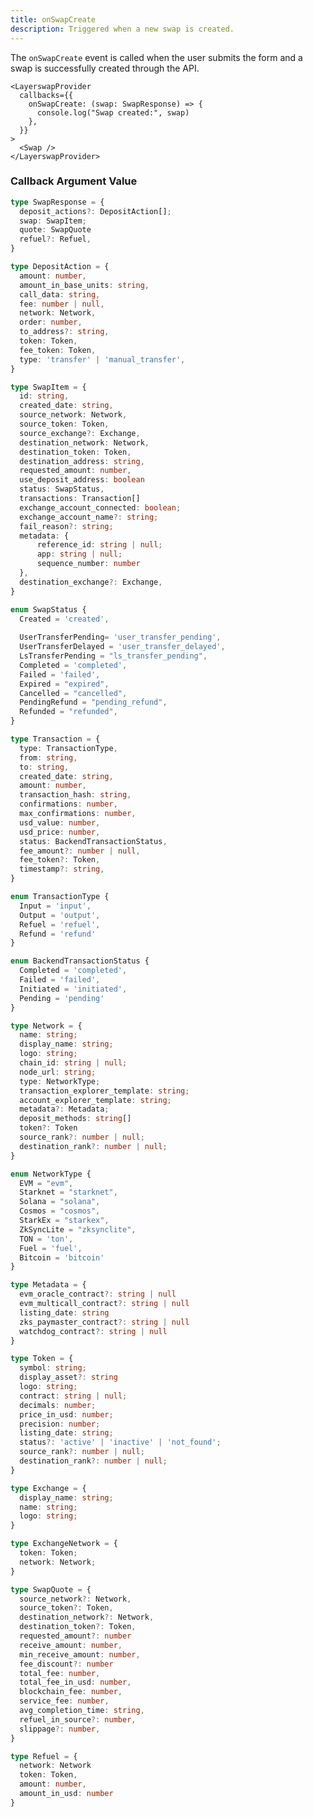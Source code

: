 ```yaml
---
title: onSwapCreate
description: Triggered when a new swap is created.
---
```


The `onSwapCreate` event is called when the user submits the form and a swap is successfully created through the API.

```tsx
<LayerswapProvider
  callbacks={{
    onSwapCreate: (swap: SwapResponse) => {
      console.log("Swap created:", swap)
    },
  }}
>
  <Swap />
</LayerswapProvider>
```

### Callback Argument Value

```TypeScript  theme={"system"}
type SwapResponse = {
  deposit_actions?: DepositAction[];
  swap: SwapItem;
  quote: SwapQuote
  refuel?: Refuel,
}
```

```TypeScript  theme={"system"}
type DepositAction = {
  amount: number,
  amount_in_base_units: string,
  call_data: string,
  fee: number | null,
  network: Network,
  order: number,
  to_address?: string,
  token: Token,
  fee_token: Token,
  type: 'transfer' | 'manual_transfer',
}
```

```TypeScript  theme={"system"}
type SwapItem = {
  id: string,
  created_date: string,
  source_network: Network,
  source_token: Token,
  source_exchange?: Exchange,
  destination_network: Network,
  destination_token: Token,
  destination_address: string,
  requested_amount: number,
  use_deposit_address: boolean
  status: SwapStatus,
  transactions: Transaction[]
  exchange_account_connected: boolean;
  exchange_account_name?: string;
  fail_reason?: string;
  metadata: {
      reference_id: string | null;
      app: string | null;
      sequence_number: number
  },
  destination_exchange?: Exchange,
}

enum SwapStatus {
  Created = 'created',
  
  UserTransferPending= 'user_transfer_pending',
  UserTransferDelayed = 'user_transfer_delayed',
  LsTransferPending = "ls_transfer_pending",
  Completed = 'completed',
  Failed = 'failed',
  Expired = "expired",
  Cancelled = "cancelled",
  PendingRefund = "pending_refund",
  Refunded = "refunded",
}

type Transaction = {
  type: TransactionType,
  from: string,
  to: string,
  created_date: string,
  amount: number,
  transaction_hash: string,
  confirmations: number,
  max_confirmations: number,
  usd_value: number,
  usd_price: number,
  status: BackendTransactionStatus,
  fee_amount?: number | null,
  fee_token?: Token,
  timestamp?: string,
}

enum TransactionType {
  Input = 'input',
  Output = 'output',
  Refuel = 'refuel',
  Refund = 'refund'
}

enum BackendTransactionStatus {
  Completed = 'completed',
  Failed = 'failed',
  Initiated = 'initiated',
  Pending = 'pending'
}

```

```TypeScript  theme={"system"}
type Network = {
  name: string;
  display_name: string;
  logo: string;
  chain_id: string | null;
  node_url: string;
  type: NetworkType;
  transaction_explorer_template: string;
  account_explorer_template: string;
  metadata?: Metadata;
  deposit_methods: string[]
  token?: Token
  source_rank?: number | null;
  destination_rank?: number | null;
}

enum NetworkType {
  EVM = "evm",
  Starknet = "starknet",
  Solana = "solana",
  Cosmos = "cosmos",
  StarkEx = "starkex",
  ZkSyncLite = "zksynclite",
  TON = 'ton',
  Fuel = 'fuel',
  Bitcoin = 'bitcoin'
}

type Metadata = {
  evm_oracle_contract?: string | null
  evm_multicall_contract?: string | null
  listing_date: string
  zks_paymaster_contract?: string | null
  watchdog_contract?: string | null
}

type Token = {
  symbol: string;
  display_asset?: string
  logo: string;
  contract: string | null;
  decimals: number;
  price_in_usd: number;
  precision: number;
  listing_date: string;
  status?: 'active' | 'inactive' | 'not_found';
  source_rank?: number | null;
  destination_rank?: number | null;
}

type Exchange = {
  display_name: string;
  name: string;
  logo: string;
}

type ExchangeNetwork = {
  token: Token;
  network: Network;
}
```

```TypeScript  theme={"system"}
type SwapQuote = {
  source_network?: Network,
  source_token?: Token,
  destination_network?: Network,
  destination_token?: Token,
  requested_amount?: number
  receive_amount: number,
  min_receive_amount: number,
  fee_discount?: number
  total_fee: number,
  total_fee_in_usd: number,
  blockchain_fee: number,
  service_fee: number,
  avg_completion_time: string,
  refuel_in_source?: number,
  slippage?: number,
}
```

```TypeScript  theme={"system"}
type Refuel = {
  network: Network
  token: Token,
  amount: number,
  amount_in_usd: number
}
```